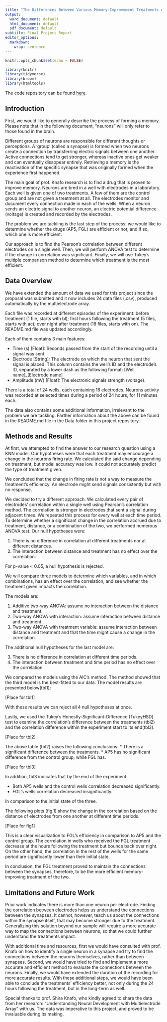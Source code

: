---
title: "The Differences Between Various Memory-Improvement Treatments on Neurons using Multielectrode Array"
output:
  word_document: default
  html_document: default
  pdf_document: default
subtitle: Final Project Report
editor_options:
  markdown:
    wrap: sentence
---

```{r setup, include=FALSE}
knitr::opts_chunk$set(echo = FALSE)
```

```{r load-packages, message = FALSE, echo=FALSE}
library(knitr)
library(tidyverse)
library(broom)
library(htmltools)
```

The code repository can be found [here](https://github.com/omertol/R-project).


## Introduction

First, we would like to generally describe the process of forming a memory. Please note that in the following document, “neurons” will only refer to those found in the brain.

Different groups of neurons are responsible for different thoughts or perceptions.
A ‘group’ (called a synapse) is formed when two neurons create a connection by transferring electric signals between one another. Active connections tend to get stronger, whereas inactive ones get weaker and can eventually disappear entirely. Retrieving a memory is the reactivation of the specific synapse that was originally formed when the experience first happened.

The main goal of prof. Knafo research is to find a drug that is proven to improve memory. 
Neurons are bred in a well with electrodes in a laboratory. Each well is given one of two treatments. A few of them are the control group and are not given a treatment at all. The electrodes monitor and document every connection made in each of the wells. When a neuron sends an electric signal to another neuron, an electric potential difference (voltage) is created and recorded by the electrodes.

The problem we are tackling is the last step of the process: we would like to determine whether the drugs (AP5, FGL) are efficient or not, and if so, which one is more efficient.

Our approach is to find the Pearson’s correlation between different electrodes on a single well. Then, we will perform ANOVA test to determine if the change in correlation was significant. Finally, we will use Tukey’s multiple comparison method to determine which treatment is the most efficient.

## Data Overview

We have extended the amount of data we used for this project since the proposal was submitted and it now includes 24 data files (.csv), produced automatically by the multielectrode array. 

Each file was recorded at different episodes of the experiment: before treatment (1 file, starts with bl); first hours following the treatment (5 files, starts with ac); over night after treatment (18 files, starts with on). The README.md file was updated accordingly.

Each of them contains 3 main features:

-	Time (s) [Float]: Seconds passed from the start of the recording until a signal was sent.
-	Electrode [String]: The electrode on which the neuron that sent the signal is placed. This column contains the well’s ID and the electrode’s ID, separated by a lower dash as the following format: [Well name]_[Electrode name]
-	Amplitude (mV) [Float]: The electronic signals strength (voltage).

There is a total of 24 wells, each containing 16 electrodes. Neurons activity was recorded at selected times during a period of 24 hours, for 11 minutes each.

The data also contains some additional information, irrelevant to the problem we are tackling. Farther information about the above can be found in the README.md file in the Data folder in this project repository.


## Methods and Results

At first, we attempted to find the answer to our research question using a KNN model. Our hypotheses were that each treatment may encourage a change in the neurons firing rate. We calculated the said change depending on treatment, but model accuracy was low. It could not accurately predict the type of treatment given.

We concluded that the change in firing rate is not a way to measure the treatment’s efficiency. An electrode might send signals consistently but with no response.

We decided to try a different approach. We calculated every pair of electrodes’ correlation within a single well using Pearson’s correlation method. The correlation is stronger in electrodes that sent a signal during adjacent times. We repeated this process for every well at each time period.
To determine whether a significant change in the correlation accrued due to treatment, distance, or a combination of the two, we performed numerous ANOVA test. Our null hypotheses were:

1.	There is no difference in correlation at different treatments nor at different distances.
2.	The interaction between distance and treatment has no effect over the correlation.

For p-value < 0.05, a null hypothesis is rejected.

We will compare three models to determine which variables, and in which combinations, has an effect over the correlation, and see whether the treatment given impacts the correlation.

The models are:

1.	Additive two-way ANOVA: assume no interaction between the distance and treatment.
2.	Two-way ANOVA with interaction: assume interaction between distance and treatment.
3.	Two-way ANOVA with treatment variable: assume interaction between distance and treatment and that the time might cause a change in the correlation.

The additional null hypotheses for the last model are:

3.	There is no difference in correlation at different time periods.
4.	The interaction between treatment and time period has no effect over the correlation.

We compared the models using the AIC’s method. The method showed that the third model is the best-fitted to our data. The model results are presented below(tbl1):

[Place for tbl1]

With these results we can reject all 4 null hypotheses at once.

Lastly, we used the Tukey’s Honestly-Significant-Difference (TukeyHSD) test to examine the correlation’s difference between the treatments (tbl2) and the correlation difference within the 
experiment start to its end(tbl3).

[Place for tbl2]

The above table (tbl2) raises the following conclusions:
*	There is a significant difference between the treatments.
*	AP5 has no significant difference from the control group, while FGL has.

[Place for tbl3]

In addition, tbl3 indicates that by the end of the experiment:

*	Both AP5 wells and the control wells correlation decreased significantly.
*	FGL’s wells correlation decreased insignificantly.

In comparison to the initial state of the three.

The following plots (fig.1) show the change in the correlation based on the distance of electrodes from one another at different time periods. 

[Place for fig1]
 
This is a clear visualization to FGL’s efficiency in comparison to AP5 and the control group. The correlation in wells who received the FGL treatment decrease at the hours following the treatment but bounce back over night. On the other hand, the correlation in the rest of the wells for the same period are significantly lower than their initial state.

In conclusion, the FGL treatment proved to maintain the connections between the synapses, therefore, to be the more efficient memory-improving treatment of the two.


## Limitations and Future Work

Prior work indicates there is more than one neuron per electrode. Finding the correlation between electrodes helps us understand the connections between the synapses. It cannot, however, teach us about the connections within the synapse itself, that may become stronger due to the treatment.
Generalizing this solution beyond our sample will require a more accurate way to map the connections between neurons, so that we could further understand the treatments impact.

With additional time and resources, first we would have consulted with prof. Knafo on how to identify a single neuron in a synapse and try to find the connections between the neurons themselves, rather than between synapses. Second, we would have tried to find and implement a more accurate and efficient method to evaluate the connections between the neurons. Finally, we would have extended the duration of the recording for more accurate results. With these additional steps, we would have been able to conclude the treatments' efficiency better, not only during the 24 hours following the treatment, but in the long-term as well.


Special thanks to prof. Shira Knafo, who kindly agreed to share the data from her research: "Understanding Neural Development with Multielectrode Array" with us. The data was imperative to this project, and proved to be invaluable during its making.

